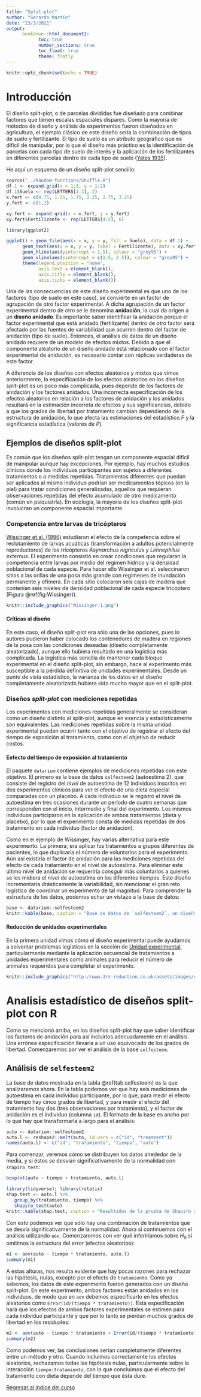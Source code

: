 ```yaml
---
title: "Split-plot"
author: "Gerardo Martín"
date: "23/3/2021"
output:
      bookdown::html_document2:
            toc: true 
            number_sections: true
            toc_float: true
            theme: flatly
---
```


```r
knitr::opts_chunk$set(echo = TRUE)
```

# Introducción

El diseño split-plot, o de parcelas divididas fue diseñado para combinar factores que tienen escalas espaciales dispares. Como la mayoría de métodos de diseño y análisis de experimentos fueron diseñados en agricultura, el ejemplo clásico de este diseño sería la combinación de tipos de suelo y fertilizante. El tipo de suelo es un atributo geográfico que es difícil de manipular, por lo que el diseño más práctico es la identificación de parcelas con cada tipo de suelo de interés y la aplicación de los fertilizantes en diferentes parcelas dentro de cada tipo de suelo ([Yates 1935](https://www.jstor.org/stable/2983638?seq=1)).

He aquí un esquema de un diseño split-plot sencillo:

```r
source("../Random-functions/Shuffle.R")
df.1 <- expand.grid(x = 1:3, y = 1:2)
df.1$Suelo <- rep(LETTERS[1:3], 2)
x.fert <- c(0.75, 1.25, 1.75, 2.25, 2.75, 3.25)
y.fert <- c(1,2)

xy.fert <- expand.grid(x = x.fert, y = y.fert)
xy.fert$Fertilizante <- rep(LETTERS[4:5], 6)

library(ggplot2)

ggplot() + geom_tile(aes(x = x, y = y, fill = Suelo), data = df.1) + 
      geom_text(aes(x = x, y = y, label = Fertilizante), data = xy.fert) +
      geom_hline(aes(yintercept = 1.5), colour = "grey95") + 
      geom_vline(aes(xintercept = c(1.5, 2.5)), colour = "grey95") +
      theme(legend.position = "none",
            axis.text = element_blank(),
            axis.title = element_blank(),
            axis.ticks = element_blank())
```
Una de las consecuencias de este diseño experimental es que uno de los factores (tipo de suelo en este caso), se convierte en un factor de agrupación de otro factor experimental. A dicha agrupación de un factor experimental dentro de otro se le denomina **anidación**, la cual da origen a un **diseño anidado**. Es importante saber identificar la anidación porque el factor experimental que está anidado (fertilizante) dentro de otro factor será afectado por las fuentes de variabilidad que ocurren dentro del factor de anidación (tipo de suelo). Entonces, el análisis de datos de un diseño anidado requiere de un modelo de efectos mixtos. Debido a que el componente aleatorio de un diseño anidado está relacionado con el factor experimental de anidación, es necesario contar con réplicas verdaderas de este factor.

A diferencia de los diseños con efectos aleatorios y mixtos que vimos anteriormente, la especificación de los efectos aleatorios en los diseños split-plot es un poco más complicada, pues depende de los factores de anidación y los factores anidados. Una incorrecta especificación de los efectos aleatorios en relación a los factores de anidación y los anidados resultará en la estimación incorreta de efectos y sus significancias, debido a que los grados de libertad por tratamiento cambian dependiendo de la estructura de anidación, lo que afecta las estimaciones del estadístico $F$ y la significancia estadística (valores de $P$).

## Ejemplos de diseños split-plot

Es común que los diseños split-plot tengan un componente espacial difícil de manipular aunque hay excepciones. Por ejemplo, hay muchos estudios clínicos donde los individuos participantes son sujetos a diferentes tratamientos o a medidas repetidas. Tratamientos diferentes que puedan ser aplicados al mismo individuo podrían ser medicamentos tópicos (en la piel) para tratar condiciones generalizadas, aquellos que requieran observaciones repetidas del efecto acumulado de otro medicamento (común en psiquiatría). En ecología, la mayoría de los diseños split-plot involucran un componente espacial importante.

### Competencia entre larvas de tricópteros 

[Wissinger et al. (1996)](https://esajournals.onlinelibrary.wiley.com/doi/abs/10.2307/2265743) estudiaron el efecto de la competencia sobre el reclutamiento de larvas acuáticas (transformación a adultos potencialmente reproductores) de los tricópteros *Asynarchus nigriculus* y *Limnephilus externus*. El experimento consistió en crear condiciones que regularan la competencia entre larvas por medio del regímen hídrico y la densidad poblacional de cada especie. Para hacer ello Wissinger et al. seleccinaron sitios a las orillas de una posa más grande con regímenes de inundación permanente y efímera. En cada sitio colocaron seis cajas de madera que contenían seis niveles de densidad poblacional de cada especie tricóptero (Figura \@ref(fig:Wissinger)).

```r
knitr::include_graphics("Wissinger-1.png")
```

#### Críticas al diseño

En este caso, el diseño split-plot era sólo una de las opciones, pues lo autores pudieron haber colocado los contenedores de madera en regiones de la posa con las condiciones deseadas (diseño completamente aleatorizado), aunque ello hubiera resultado en una logística más complicada. La logística más sencilla de mantener cada bloque experimental en el diseño split-plot, sin embargo, hace al experimento más susceptible a la pérdida definitiva de unidades experimentales. 
Desde un punto de vista estadístico, la varianza de los datos en el diseño completamente aleatorizado hubiera sido mucho mayor que en el split-plot.

### Diseños *split-plot* con mediciones repetidas

Los experimentos con mediciones repetidas generalmente se consideran como un diseño distinto al split-plot, aunque en esencia y estadísticamente son equivalentes. Las mediciones repetidas sobre la misma unidad experimental pueden ocurrir tanto con el objetivo de registrar el efecto del tiempo de exposición al tratamiento, como con el objetivo de reducir costos.

#### Eefecto del tiempo de exposición al tratamiento

El paquete `datarium` contiene ejemplos de mediciones repetidas con este objetivo. El primero es la base de datos `selfesteem2` (autoestima 2), que consiste del registro del *nivel* de autoestima de 12 individuos inscritos en dos experimentos clínicos para ver el efecto de una dieta especial comparadas con un placebo. A cada individuo se le registró el nivel de autoestima en tres ocasiones durante un período de cuatro semanas que corresponden con el inicio, intermedio y final del experimento. Los mismos individuos participaron en la aplicación de ambos tratamientos (dieta y placebo), por lo que el experimento consta de  medidas repetidas de dos tratamiento en cada individuo (factor de anidación).

Como en el ejemplo de Wissinger, hay varias alternativa para este experimento. La primera, era aplicar los tratamientos a grupos diferentes de pacientes, lo que duplicaría el número de voluntarios para el experimento. Aún así existiría el factor de anidación para las mediciones repetidas del efecto de cada tratamiento en el nivel de autoestima. Para eliminar este último nivel de anidación se requeriría consguir más coluntarios a quienes se les midiera el *nivel* de autoestima en los diferentes tiempos. Este diseño incrementaría drásticamente la variabilidad, sin mencionar el gran reto logístico de coordinar un experimento de tal magnitud. Para comprender la estructura de los datos, podemos echar un vistazo a la base de datos:

```r
base <- datarium::selfesteem2
knitr::kable(base, caption = "Base de datos de `selfesteem2`, un diseño anidado con mediciones repetidas por tratamiento y en el tiempo por individuo participante. Las columnas `t1`, `t2` y `t3` muestran el nivel de autoestima. `id` es la identidad del individuo participante", align = "c")
```


#### Reducción de unidades experimentales

En la primera unidad vimos cómo el diseño experimental puede ayudarnos a solventar problemas logísticos en la sección de [Unidad experimental](/..Unidad 1-Introducción/Unidad-exper.html), particularmente mediante la aplicación secuencial de tratamientos a unidades experimentales como animales para reducir el número de animales requeridos para completar el experimento.

```r
knitr::include_graphics("http://www.3rs-reduction.co.uk/assets/images/expU302.JPG")
```

# Analisis estadístico de diseños split-plot con **R**

Como se mencionó arriba, en los diseños split-plot hay que saber identificar los factores de anidación para así incluirlos adecuadamente en el análisis. Una errónea especificación llevaría a un uso equivocado de los grados de libertad. Comenzaremos por ver el análisis de la base `selfesteem`.

## Análisis de `selfesteem2`

La base de datos mostrada en la tabla \@ref(tab:selfesteem) es la que analizaremos ahora. En la tabla podemos ver que hay seis mediciones de autoestima en cada individuo participante, por lo que, para medir el efecto de tiempo hay cinco grados de libertad, y para medir el efecto del tratamiento hay dos (tres observaciones por tratamiento), y el factor de anidación es el individuo (columna `id`). El formato de la base es ancho por lo que hay que transformarla a largo para el análisis:

```r
auto <- datarium::selfesteem2
auto.l <- reshape2::melt(auto, id.vars = c("id", "treatment"))
names(auto.l) <- c("id", "tratamiento", "tiempo", "auto")
```

Para comenzar, veremos cómo se distribuyen los datos alrededor de la media, y si éstos se desvían significativamente de la normalidad con `shapiro_test`:

```r
boxplot(auto ~ tiempo + tratamiento, auto.l)
```

```r
library(tidyverse); library(rstatix)
shap.test <- auto.l %>%
   group_by(tratamiento, tiempo) %>%
   shapiro_test(auto)
knitr::kable(shap.test, caption = "Resultados de la prueba de Shapiro dentro de cada grupo experimental.", align = "c")
```

Con esto podemos ver que sólo hay una combinación de tratamientos que se desvía significativamente de la normalidad. Ahora sí continuemos con el análisis utilizando `aov`. Comenzaremos con ver qué inferiríamos sobre $H_0$ si omitimos la estructura del error (efectos aleatorios):

```r
m1 <- aov(auto ~ tiempo * tratamiento, auto.l)
summary(m1)
```

A estas alturas, nos resulta evidente que hay pocas razones para rechazar las hipótesis, nulas, excepto por el efecto de `tratamiento`. Como ya sabemos, los datos de este experimento fueron generados con un diseño split-plot. En este experimento, ambos factores están anidados en los individuos, de modo que en `aov` debemos especificarlo en los efectos aleatorios como `Error(id/(tiempo * tratamiento))`. Esta especificación hará que los efectos de ambos factores experimentales se estimen para cada individuo participante y que por lo tanto se pierdan muchos grados de libertad en los residuales:

```r
m2 <- aov(auto ~ tiempo * tratamiento + Error(id/(tiempo * tratamiento)), auto.l)
summary(m2)
```
Como podemos ver, las conclusiones serían completamente diferentes entre un método y otro. Cuando incluimos correctamente los efectos aleatorios, rechazamos todas las hipótesis nulas, particularmente sobre la interacción `tiempo:tratamiento`, con lo que concluimos que el efecto del tratamiento con dieta depende del tiempo que ésta dure.

[Regresar al índice del curso](../index.html)

